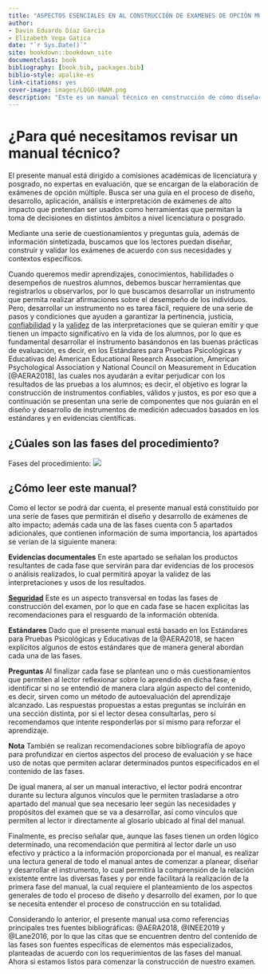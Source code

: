 ```yaml
--- 
title: "ASPECTOS ESENCIALES EN AL CONSTRUCCIÓN DE EXAMENES DE OPCIÓN MÚLTIPLE"
author: 
- Davin Eduardo Díaz García
- Elizabeth Vega Gatica
date: "`r Sys.Date()`"
site: bookdown::bookdown_site
documentclass: book
bibliography: [book.bib, packages.bib]
biblio-style: apalike-es
link-citations: yes
cover-image: images/LOGO-UNAM.png
description: "Este es un manual técnico en construcción de cómo diseñar, aplicar y validar exámenes de opción múltiple de alto impacto"
---
```


# ¿Para qué necesitamos revisar un manual técnico? {-#para}

El presente manual está dirigido a comisiones académicas de licenciatura y posgrado, no expertas en evaluación, que se encargan de la elaboración de exámenes de opción múltiple. Busca ser una guía en el proceso de diseño, desarrollo, aplicación, análisis e interpretación de exámenes de alto impacto que pretendan ser usados como herramientas que permitan la toma de decisiones en distintos ámbitos a nivel licenciatura o posgrado.  

Mediante una serie de cuestionamientos y preguntas guía, además de información sintetizada, buscamos que los lectores puedan diseñar, construir y validar los exámenes de acuerdo con sus necesidades y contextos específicos.

Cuando queremos medir aprendizajes, conocimientos, habilidades o desempeños de nuestros alumnos, debemos buscar herramientas que registrarlos u observarlos, por lo que buscamos desarrollar un instrumento que permita realizar afirmaciones sobre el desempeño de los individuos. Pero, desarrollar un instrumento no es tarea fácil, requiere de una serie de pasos y condiciones que ayuden a garantizar la pertinencia, justicia, [confiabilidad](#confiabilidad) y la [validez](#validez-G) de las interpretaciones que se quieran emitir y que tienen un impacto significativo en la vida de los alumnos, por lo que es fundamental desarrollar el instrumento basándonos en las buenas prácticas de evaluación, es decir, en los Estándares para Pruebas Psicológicas y Educativas del American Educational Research Association, American Psychological Association y National Council on Measurement in Education [@AERA2018], las cuales nos ayudarán a evitar perjudicar con los resultados de las pruebas a los alumnos; es decir, el objetivo es lograr la construcción de instrumentos confiables, válidos y justos, es por eso que a continuación se presentan una serie de componentes que nos guiarán en el diseño y desarrollo de instrumentos de medición adecuados basados en los estándares y en evidencias científicas. 

## ¿Cúales son las fases del procedimiento? {-#fases}

Fases del procedimiento: ![](images/infografia.png) 

## ¿Cómo leer este manual? {-#instructivo}

Como el lector se podrá dar cuenta, el presente manual está constituido por una serie de fases que permitirán el diseño y desarrollo de exámenes de alto impacto; además cada una de las fases cuenta con 5 apartados adicionales, que contienen información de suma importancia, los apartados se verían de la siguiente manera:  

:::evidencia
**Evidencias documentales** 
En este apartado se señalan los productos resultantes de cada fase que servirán para dar evidencias de los procesos o análisis realizados, lo cual permitirá apoyar la validez de las interpretaciones y usos de los resultados. 
:::

:::seguridad
[**Seguridad**](#seguridad-G)
Este es un aspecto transversal en todas las fases de construcción del examen, por lo que en cada fase se hacen explicitas las recomendaciones para el resguardo de la información obtenida. 
:::

:::aera
**Estándares** Dado que el presente manual está basado en los Estándares para Pruebas Psicológicas y Educativas de la @AERA2018, se hacen explícitos algunos de estos estándares que de manera general abordan cada una de las fases. 
:::

:::quiz
**Preguntas** Al finalizar cada fase se plantean uno o más cuestionamientos que permiten al lector reflexionar sobre lo aprendido en dicha fase, e identificar si no se entendió de manera clara algún aspecto del contenido, es decir, sirven como un método de autoevaluación del aprendizaje alcanzado. Las respuestas propuestas a estas preguntas se incluirán en una sección distinta, por si el lector desea consultarlas, pero sí recomendamos que intente responderlas por sí mismo para reforzar el aprendizaje.
:::



:::nota
**Nota**
También se realizan recomendaciones sobre bibliografía de apoyo para profundizar en ciertos aspectos del proceso de evaluación y se hace uso de notas que permiten aclarar determinados puntos especificados en el contenido de las fases.
:::

De igual manera, al ser un manual interactivo, el lector podrá encontrar durante su lectura algunos vínculos que le permiten trasladarse a otro apartado del manual que sea necesario leer según las necesidades y propósitos del examen que se va a desarrollar, así como vínculos que permiten al lector ir directamente al glosario ubicado al final del manual. 

Finalmente, es preciso señalar que, aunque las fases tienen un orden lógico determinado, una recomendación que permitirá al lector darle un uso efectivo y práctico a la información proporcionada por el manual, es realizar una lectura general de todo el manual antes de comenzar a planear, diseñar y desarrollar el instrumento, lo cual permitirá la comprensión de la relación existente entre las diversas fases y por ende facilitará la realización de la primera fase del manual, la cual requiere el planteamiento de los aspectos generales de todo el proceso de diseño y desarrollo del examen, por lo que se necesita entender el proceso de construcción en su totalidad.

Considerando lo anterior, el presente manual usa como referencias principales tres fuentes bibliográficas:  @AERA2018, @INEE2019 y @Lane2016, por lo que las citas que se encuentren dentro del contenido de las fases son fuentes específicas de elementos más especializados, planteadas de acuerdo con los requerimientos de las fases del manual. 
Ahora si estamos listos para comenzar la construcción de nuestro examen. 
